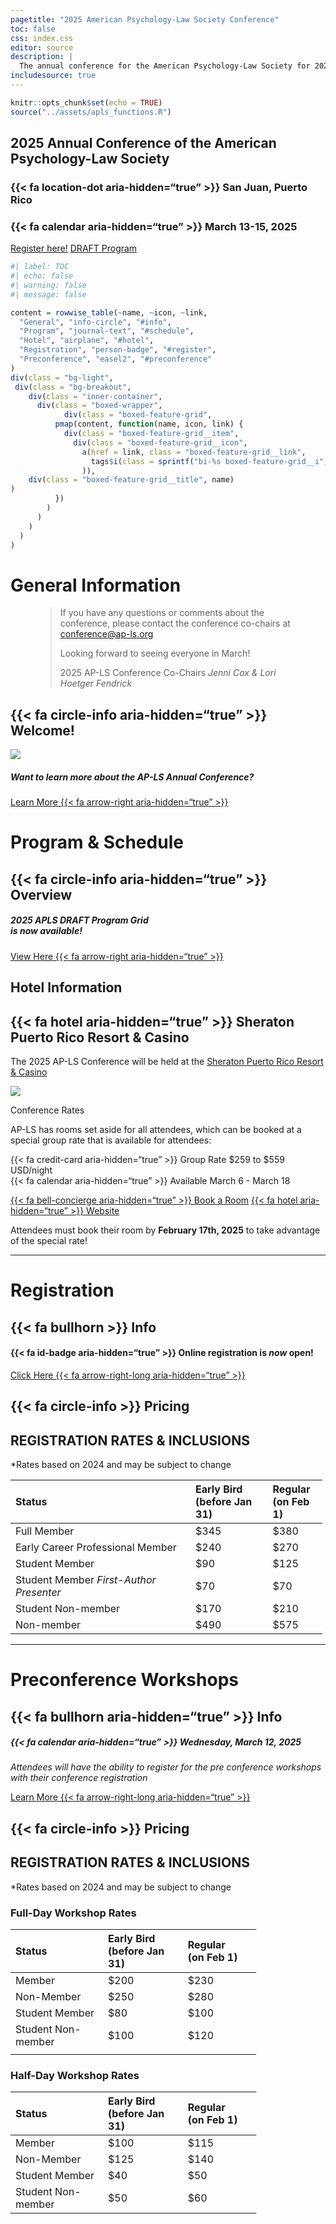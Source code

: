 ```yaml
---
pagetitle: "2025 American Psychology-Law Society Conference" 
toc: false
css: index.css
editor: source
description: | 
  The annual conference for the American Psychology-Law Society for 2025 will be held in San Juan, PR from March 13-15.
includesource: true
---
```


```r
knitr::opts_chunk$set(echo = TRUE)
source("../assets/apls_functions.R")

```

:::::: column-screen
::::: hero-banner
:::: content-block
# 2025 Annual Conference of the American Psychology-Law Society

### {{< fa location-dot aria-hidden="true" >}} San Juan, Puerto Rico

### {{< fa calendar aria-hidden="true" >}} March 13-15, 2025

::: hero-buttons
[Register here!](https://apls.memberclicks.net/2025aplsconferenceregistration#!/){#btn-guide .btn-action .btn-action .btn .btn-success role="button"} [DRAFT Program](#schedule){.btn-action .btn .btn-secondary role="button"}
:::
::::
:::::
::::::

::: column-screen
```r
#| label: TOC
#| echo: false
#| warning: false
#| message: false

content = rowwise_table(~name, ~icon, ~link,
  "General", "info-circle", "#info",             
  "Program", "journal-text", "#schedule",
  "Hotel", "airplane", "#hotel",
  "Registration", "person-badge", "#register",  
  "Preconference", "easel2", "#preconference"
)
div(class = "bg-light",
 div(class = "bg-breakout",
    div(class = "inner-container",
      div(class = "boxed-wrapper",
            div(class = "boxed-feature-grid",
          pmap(content, function(name, icon, link) {
            div(class = "boxed-feature-grid__item",
              div(class = "boxed-feature-grid__icon",
                a(href = link, class = "boxed-feature-grid__link",
                  tags$i(class = sprintf("bi-%s boxed-feature-grid__i", icon))
                )),
    div(class = "boxed-feature-grid__title", name)
)
          })
        )
      )
    )
  )
)

```
:::

# General Information {#info}

<figure class="text-end">

<blockquote class="blockquote">

<p class="mb-0">

If you have any questions or comments about the conference, please contact the conference co-chairs at [conference\@ap-ls.org](mailto:conference@ap-ls.org) <br>

Looking forward to seeing everyone in March!

<figcaption class="blockquote-footer">

2025 AP-LS Conference Co-Chairs <cite title="Jenni Cox & Lori Hoetger Fendrick">Jenni Cox & Lori Hoetger Fendrick</cite>

</figcaption>

</figure>

::: {.panel-tabset .box-shadow}
## {{< fa circle-info aria-hidden="true" >}} Welcome!

![](images/2025-pr-announcement.png)
:::

::: vspace
:::

::::: column-screen
:::: {.simple-info-blue .alt-background-blue}
::: content-block-blue
##### Want to learn more about the [AP-LS Annual Conference]{.highlight}?

[Learn More {{< fa arrow-right aria-hidden="true" >}}](archive/index.qmd){.btn-action .btn .btn-secondary .btn-lg role="button"}
:::
::::
:::::

::: vspace
:::

# Program & Schedule {#schedule}

::: vspace
:::

::::::::::: simple-info-center
::::::::::: {.panel-tabset .box-shadow}
## {{< fa circle-info aria-hidden="true" >}} Overview

::: vspace
:::

##### [2025 APLS DRAFT Program Grid]{.highlight} <br> is now available!


[View Here {{< fa arrow-right aria-hidden="true" >}}](https://drive.google.com/file/d/1omzJ6uTXgQ8uJOPkrbH2ENhyk-ZwQiaH/view?usp=sharing){.btn .btn-outline-primary role="button"} 

::: vspace
:::

:::::::::::
:::::::::::

::::::::::: simple-info
# Hotel Information {#hotel}

:::::::::: {.panel-tabset .box-shadow}
## {{< fa hotel aria-hidden="true" >}} Sheraton Puerto Rico Resort & Casino

::: vspace
:::

::: session-description
The 2025 AP-LS Conference will be held at the [Sheraton Puerto Rico Resort & Casino](https://www.marriott.com/en-us/hotels/sjusi-sheraton-puerto-rico-hotel-and-casino/overview/what-to-expect/)
:::

![](https://dynamic-media-cdn.tripadvisor.com/media/photo-o/28/38/ab/9e/hotel-exterior.jpg?w=1200&h=-1&s=1){fig-align="center" fig-alt="Exterior view of the Sheraton"}

::: vspace
:::

[Conference Rates]{.plenary}

::::: session-description
AP-LS has rooms set aside for all attendees, which can be booked at a special group rate that is available for attendees:

{{< fa credit-card aria-hidden="true" >}} Group Rate \$259 to \$559 USD/night </br> {{< fa calendar aria-hidden="true" >}} Available March 6 - March 18 </br>

::: hero-buttons
[{{< fa bell-concierge aria-hidden="true" >}} Book a Room](https://www.marriott.com/event-reservations/reservation-link.mi?id=1710272897155&key=GRP&app=resvlink){.btn-action .btn .btn-info .ml-auto role="button"} [{{< fa hotel aria-hidden="true" >}} Website](https://maps.app.goo.gl/Fa5b26tUKbZRk8Eu5){.btn-action .btn .btn-dark .ml-auto role="button"}
:::

::: callout-tip
Attendees must book their room by **February 17th, 2025** to take advantage of the special rate!
:::
:::::

::: vspace
:::
::::::::::
:::::::::::

<hr>

::: vspace
:::

# Registration {#register}

:::::: simple-info-center
:::::: {.panel-tabset .box-shadow}
## {{< fa bullhorn >}} Info

#### {{< fa id-badge aria-hidden="true" >}} Online registration is ***now*** open!

::: vspace
:::

[Click Here {{< fa arrow-right-long aria-hidden="true" >}} ](https://apls.memberclicks.net/2025aplsconferenceregistration#!/){.btn .btn-outline-primary .ml-auto role="button"} 

::: vspace
:::

## {{< fa circle-info >}} Pricing

::: {.callout-note appearance="simple"}
## REGISTRATION RATES & INCLUSIONS

\*Rates based on 2024 and may be subject to change

+-----------------------------------------+-----------------+------------+
| Status                                  | Early Bird\     | Regular\   |
|                                         | (before Jan 31) | (on Feb 1) |
+:========================================+:================+:===========+
| Full Member                             | \$345           | \$380      |
+-----------------------------------------+-----------------+------------+
| Early Career Professional Member        | \$240           | \$270      |
+-----------------------------------------+-----------------+------------+
| Student Member                          | \$90            | \$125      |
+-----------------------------------------+-----------------+------------+
| Student Member *First-Author Presenter* | \$70            | \$70       |
+-----------------------------------------+-----------------+------------+
| Student Non-member                      | \$170           | \$210      |
+-----------------------------------------+-----------------+------------+
| Non-member                              | \$490           | \$575      |
+-----------------------------------------+-----------------+------------+
:::
::::::
:::::::

<hr>

::: vspace
:::

# Preconference Workshops {#preconference}

:::::: simple-info-center
::::: {.panel-tabset .box-shadow}
## {{< fa bullhorn aria-hidden="true" >}} Info

##### [{{< fa calendar aria-hidden="true" >}} Wednesday, March 12, 2025]{.highlight}

[*Attendees will have the ability to register for the pre conference workshops with their conference registration*]{.session-chair}

[Learn More {{< fa arrow-right-long aria-hidden="true" >}} ](preconference/index.qmd){.btn .btn-outline-primary .ml-auto role="button"} 

::: vspace
:::

## {{< fa circle-info >}} Pricing

::: {.callout-note appearance="simple"}
## REGISTRATION RATES & INCLUSIONS

\*Rates based on 2024 and may be subject to change

### Full-Day Workshop Rates

+--------------------+-----------------+----------------+
| Status             | Early Bird\     | Regular\       |
|                    | (before Jan 31) | (on Feb 1)     |
+:===================+:================+:===============+
| Member             | \$200           | \$230          |
+--------------------+-----------------+----------------+
| Non-Member         | \$250           | \$280          |
+--------------------+-----------------+----------------+
| Student Member     | \$80            | \$100          |
+--------------------+-----------------+----------------+
| Student Non-member | \$100           | \$120          |
+--------------------+-----------------+----------------+
|                    |                 |                |
+--------------------+-----------------+----------------+

### Half-Day Workshop Rates

+--------------------+-----------------+----------------+
| Status             | Early Bird\     | Regular\       |
|                    | (before Jan 31) | (on Feb 1)     |
+:===================+:================+:===============+
| Member             | \$100           | \$115          |
+--------------------+-----------------+----------------+
| Non-Member         | \$125           | \$140          |
+--------------------+-----------------+----------------+
| Student Member     | \$40            | \$50           |
+--------------------+-----------------+----------------+
| Student Non-member | \$50            | \$60           |
+--------------------+-----------------+----------------+
:::
:::::
::::::
